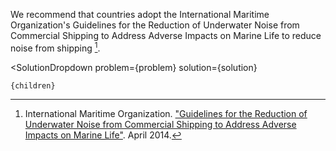 


We recommend that countries adopt the International Maritime Organization's Guidelines for the Reduction of Underwater Noise from Commercial Shipping to Address Adverse Impacts on Marine Life to reduce noise from shipping [^"1"].

[^"1"]: International Maritime Organization. ["Guidelines for the Reduction of Underwater Noise from Commercial Shipping to Address Adverse Impacts on Marine Life"](https://cetsound.noaa.gov/Assets/cetsound/documents/MEPC.1-Circ%20883%20Noise%20Guidelines%20April%202014.pdf). April 2014.

  <SolutionDropdown 
    problem={problem} 
    solution={solution}
  >
    {children}
  </SolutionDropdown>